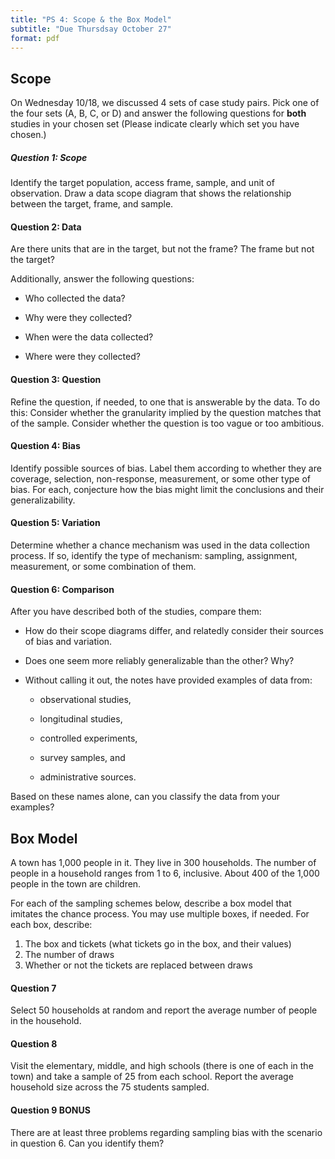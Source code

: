 ```yaml
---
title: "PS 4: Scope & the Box Model"
subtitle: "Due Thursdsay October 27" 
format: pdf
---
```


## Scope

On Wednesday 10/18, we discussed 4 sets of case study pairs. Pick one of the four sets (A, B, C, or D) and answer the following questions for **both** studies in your chosen set (Please indicate clearly which set you have chosen.)

##### Question 1: Scope

Identify the target population, access frame, sample, and unit of observation. Draw a data scope diagram that shows the relationship between the target, frame, and sample.

#### Question 2: Data

Are there units that are in the target, but not the frame? The frame but not the target?

Additionally, answer the following questions:

-   Who collected the data?

-   Why were they collected?

-   When were the data collected?

-   Where were they collected?

#### Question 3: Question

Refine the question, if needed, to one that is answerable by the data. To do this: Consider whether the granularity implied by the question matches that of the sample. Consider whether the question is too vague or too ambitious.

#### Question 4: Bias

Identify possible sources of bias. Label them according to whether they are coverage, selection, non-response, measurement, or some other type of bias. For each, conjecture how the bias might limit the conclusions and their generalizability.

#### Question 5: Variation

Determine whether a chance mechanism was used in the data collection process. If so, identify the type of mechanism: sampling, assignment, measurement, or some combination of them.

#### Question 6: Comparison

After you have described both of the studies, compare them:

-   How do their scope diagrams differ, and relatedly consider their sources of bias and variation.

-   Does one seem more reliably generalizable than the other? Why?

-   Without calling it out, the notes have provided examples of data from:

    -   observational studies,

    -   longitudinal studies,

    -   controlled experiments,

    -   survey samples, and

    -   administrative sources.

Based on these names alone, can you classify the data from your examples?

## Box Model

A town has 1,000 people in it. They live in 300 households. The number of people in a household ranges from 1 to 6, inclusive. About 400 of the 1,000 people in the town are children.

For each of the sampling schemes below, describe a box model that imitates the chance process. You may use multiple boxes, if needed. For each box, describe:

1.  The box and tickets (what tickets go in the box, and their values)
2.  The number of draws
3.  Whether or not the tickets are replaced between draws

#### Question 7

Select 50 households at random and report the average number of people in the household.

#### Question 8

Visit the elementary, middle, and high schools (there is one of each in the town) and take a sample of 25 from each school. Report the average household size across the 75 students sampled.

#### Question 9 BONUS

There are at least three problems regarding sampling bias with the scenario in question 6. Can you identify them?
